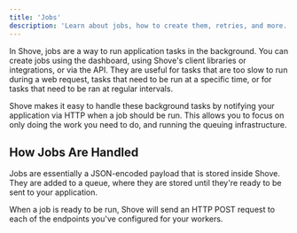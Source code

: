 ```yaml
---
title: 'Jobs'
description: 'Learn about jobs, how to create them, retries, and more.'
---
```


In Shove, jobs are a way to run application tasks in the background.
You can create jobs using the dashboard, using Shove's client
libraries or integrations, or via the API.
They are useful for tasks that are too slow to run during a web request,
tasks that need to be run at a specific time, or for tasks that need
to be ran at regular intervals.

Shove makes it easy to handle these background tasks by notifying
your application via HTTP when a job should be run. This allows you
to focus on only doing the work you need to do, and running the
queuing infrastructure.

## How Jobs Are Handled

Jobs are essentially a JSON-encoded payload that is stored inside
Shove. They are added to a queue, where they are stored until
they're ready to be sent to your application.

When a job is ready to be run, Shove will send an HTTP POST request
to each of the endpoints you've configured for your workers.
